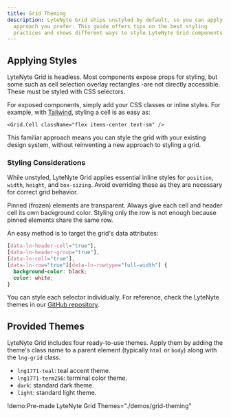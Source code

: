 ```yaml
---
title: Grid Theming
description: LyteNyte Grid ships unstyled by default, so you can apply any CSS
  approach you prefer. This guide offers tips on the best styling
  practices and shows different ways to style LyteNyte Grid components.
---
```


## Applying Styles

LyteNyte Grid is headless. Most components expose props for styling,
but some such as cell selection overlay rectangles -are not directly
accessible. These must be styled with CSS selectors.

For exposed components, simply add your CSS classes or inline styles.
For example, with
[Tailwind](https://tailwindcss.com/), styling a cell is as easy as:

```tsx
<Grid.Cell className="flex items-center text-sm" />
```

This familiar approach means you can style the grid with your existing
design system, without reinventing a new approach to styling a grid.

### Styling Considerations

While unstyled, LyteNyte Grid applies essential inline styles for
`position`, `width`, `height`, and `box-sizing`. Avoid overriding these
as they are necessary for correct grid behavior.

Pinned (frozen) elements are transparent. Always give each cell and
header cell its own background color. Styling only the row is not
enough because pinned elements share the same row.

An easy method is to target the grid's data attributes:

```css
[data-ln-header-cell="true"],
[data-ln-header-group="true"],
[data-ln-cell="true"],
[data-ln-row="true"][data-ln-rowtype="full-width"] {
  background-color: black;
  color: white;
}
```

You can style each selector individually. For reference, check the
LyteNyte themes in our
[GitHub repository](https://github.com/1771-Technologies/lytenyte/blob/main/packages/lytenyte-core/main.css).

## Provided Themes

LyteNyte Grid includes four ready-to-use themes. Apply them by adding
the theme's class name to a parent element (typically `html` or `body`)
along with the `lng-grid` class.

- `lng1771-teal`: teal accent theme.
- `lng1771-term256`: terminal color theme.
- `dark`: standard dark theme.
- `light`: standard light theme.

!demo:Pre-made LyteNyte Grid Themes="./demos/grid-theming"
